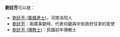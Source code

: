 '''劉廷芳'''可以是：
*[[劉廷芳_(萬曆進士)|劉廷芳 (萬曆進士)]]，河南洛阳人
*[[劉廷芳|劉廷芳]]：兩廣事變時，代表何鍵與中央政府往來的密使
*[[劉廷芳_(傳教士)|劉廷芳 (傳教士)]]：民國初年傳教士

{{disambig|T廷芳|CAT=三字刘姓人名消歧义}}